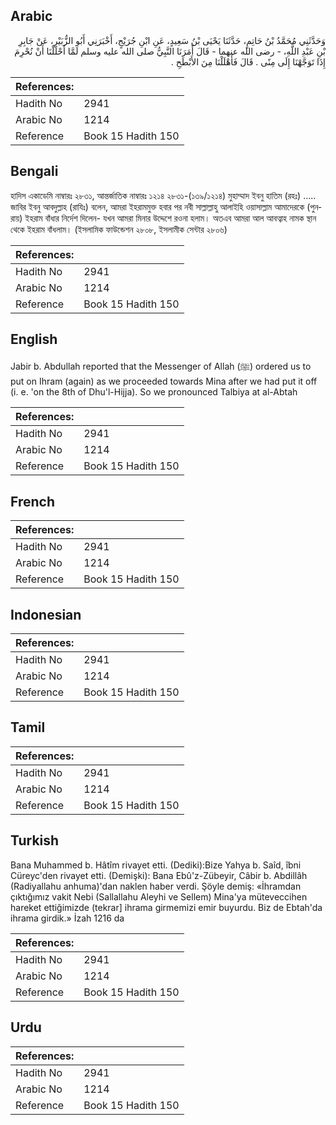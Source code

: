 ## Arabic


<div dir="rtl" lang="ar" style={{fontSize:'larger',backgroundColor:'#f8f9fa',padding:20}}>
وَحَدَّثَنِي مُحَمَّدُ بْنُ حَاتِمٍ، حَدَّثَنَا يَحْيَى بْنُ سَعِيدٍ، عَنِ ابْنِ جُرَيْجٍ، أَخْبَرَنِي أَبُو الزُّبَيْرِ، عَنْ جَابِرِ بْنِ عَبْدِ اللَّهِ، - رضى الله عنهما - قَالَ أَمَرَنَا النَّبِيُّ صلى الله عليه وسلم لَمَّا أَحْلَلْنَا أَنْ نُحْرِمَ إِذَا تَوَجَّهْنَا إِلَى مِنًى ‏.‏ قَالَ فَأَهْلَلْنَا مِنَ الأَبْطَحِ ‏.‏
</div>
<div style={{backgroundColor:'#f8f9fa',padding:20, marginBottom: 10}}><table> <thead> <tr> <th>References:</th> <th></th> </tr> </thead> <tbody><tr><td>Hadith No</td><td>2941</td></tr><tr><td>Arabic No</td><td>1214</td></tr><tr><td>Reference</td><td>Book 15 Hadith 150</td></tr></tbody></table></div>

## Bengali


<div dir="ltr" lang="bn" style={{fontSize:'larger',backgroundColor:'#f8f9fa',padding:20}}>
হাদিস একাডেমি নাম্বারঃ ২৮৩১, আন্তর্জাতিক নাম্বারঃ ১২১৪ ২৮৩১-(১৩৯/১২১৪) মুহাম্মাদ ইবনু হাতিম (রহঃ) ..... জাবির ইবনু আবদুল্লাহ (রাযিঃ) বলেন, আমরা ইহরামমুক্ত হবার পর নবী সাল্লাল্লাহু আলাইহি ওয়াসাল্লাম আমাদেরকে (পুনরায়) ইহরাম বাঁধার নির্দেশ দিলেন- যখন আমরা মিনার উদ্দেশে রওনা হলাম। অতএব আমরা আল আবত্বাহ নামক স্থান থেকে ইহরাম বাঁধলাম। (ইসলামিক ফাউন্ডেশন ২৮০৮, ইসলামীক সেন্টার ২৮০৬)
</div>
<div style={{backgroundColor:'#f8f9fa',padding:20, marginBottom: 10}}><table> <thead> <tr> <th>References:</th> <th></th> </tr> </thead> <tbody><tr><td>Hadith No</td><td>2941</td></tr><tr><td>Arabic No</td><td>1214</td></tr><tr><td>Reference</td><td>Book 15 Hadith 150</td></tr></tbody></table></div>

## English


<div dir="ltr" lang="en" style={{fontSize:'larger',backgroundColor:'#f8f9fa',padding:20}}>
Jabir b. Abdullah reported that the Messenger of Allah (ﷺ) ordered us to put on Ihram (again) as we proceeded towards Mina after we had put it off (i. e. 'on the 8th of Dhu'l-Hijja). So we pronounced Talbiya at al-Abtah
</div>
<div style={{backgroundColor:'#f8f9fa',padding:20, marginBottom: 10}}><table> <thead> <tr> <th>References:</th> <th></th> </tr> </thead> <tbody><tr><td>Hadith No</td><td>2941</td></tr><tr><td>Arabic No</td><td>1214</td></tr><tr><td>Reference</td><td>Book 15 Hadith 150</td></tr></tbody></table></div>

## French


<div dir="ltr" lang="fr" style={{fontSize:'larger',backgroundColor:'#f8f9fa',padding:20}}>

</div>
<div style={{backgroundColor:'#f8f9fa',padding:20, marginBottom: 10}}><table> <thead> <tr> <th>References:</th> <th></th> </tr> </thead> <tbody><tr><td>Hadith No</td><td>2941</td></tr><tr><td>Arabic No</td><td>1214</td></tr><tr><td>Reference</td><td>Book 15 Hadith 150</td></tr></tbody></table></div>

## Indonesian


<div dir="ltr" lang="id" style={{fontSize:'larger',backgroundColor:'#f8f9fa',padding:20}}>

</div>
<div style={{backgroundColor:'#f8f9fa',padding:20, marginBottom: 10}}><table> <thead> <tr> <th>References:</th> <th></th> </tr> </thead> <tbody><tr><td>Hadith No</td><td>2941</td></tr><tr><td>Arabic No</td><td>1214</td></tr><tr><td>Reference</td><td>Book 15 Hadith 150</td></tr></tbody></table></div>

## Tamil


<div dir="ltr" lang="ta" style={{fontSize:'larger',backgroundColor:'#f8f9fa',padding:20}}>

</div>
<div style={{backgroundColor:'#f8f9fa',padding:20, marginBottom: 10}}><table> <thead> <tr> <th>References:</th> <th></th> </tr> </thead> <tbody><tr><td>Hadith No</td><td>2941</td></tr><tr><td>Arabic No</td><td>1214</td></tr><tr><td>Reference</td><td>Book 15 Hadith 150</td></tr></tbody></table></div>

## Turkish


<div dir="ltr" lang="tr" style={{fontSize:'larger',backgroundColor:'#f8f9fa',padding:20}}>
Bana Muhammed b. Hâtîm rivayet etti. (Dediki):Bize Yahya b. Saîd, îbni Cüreyc'den rivayet etti. (Demişki): Bana Ebû'z-Zübeyir, Câbir b. Abdillâh (Radiyallahu anhuma)'dan naklen haber verdi. Şöyle demiş: «İhramdan çıktığımız vakit Nebi (Sallallahu Aleyhi ve Sellem) Mina'ya müteveccihen hareket ettiğimizde (tekrar] ihrama girmemizi emir buyurdu. Biz de Ebtah'da ihrama girdik.» İzah 1216 da
</div>
<div style={{backgroundColor:'#f8f9fa',padding:20, marginBottom: 10}}><table> <thead> <tr> <th>References:</th> <th></th> </tr> </thead> <tbody><tr><td>Hadith No</td><td>2941</td></tr><tr><td>Arabic No</td><td>1214</td></tr><tr><td>Reference</td><td>Book 15 Hadith 150</td></tr></tbody></table></div>

## Urdu


<div dir="rtl" lang="ur" style={{fontSize:'larger',backgroundColor:'#f8f9fa',padding:20}}>

</div>
<div style={{backgroundColor:'#f8f9fa',padding:20, marginBottom: 10}}><table> <thead> <tr> <th>References:</th> <th></th> </tr> </thead> <tbody><tr><td>Hadith No</td><td>2941</td></tr><tr><td>Arabic No</td><td>1214</td></tr><tr><td>Reference</td><td>Book 15 Hadith 150</td></tr></tbody></table></div>